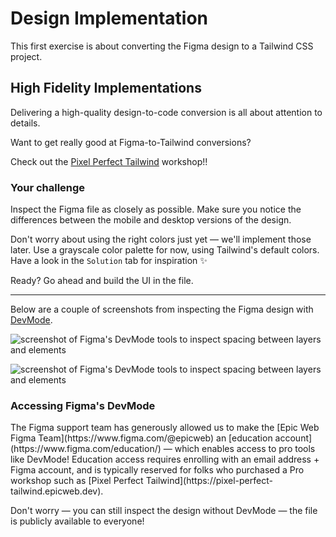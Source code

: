 # Design Implementation

This first exercise is about converting the Figma design to a Tailwind CSS project.

## High Fidelity Implementations

Delivering a high-quality design-to-code conversion is all about attention to details.

<callout-info class="important">
Want to get really good at Figma-to-Tailwind conversions?

Check out the [Pixel Perfect Tailwind](https://www.epicweb.dev/workshops/pixel-perfect-figma-to-tailwind) workshop!!
</callout-info>

### Your challenge

Inspect the Figma file as closely as possible. Make sure you notice the differences between the mobile and desktop versions of the design.

Don't worry about using the right colors just yet — we'll implement those later. Use a grayscale color palette for now, using Tailwind's default colors. Have a look in the `Solution` tab for inspiration ✨

Ready? Go ahead and build the UI in the <InlineFile file="src/App.tsx" /> file.

---

Below are a couple of screenshots from inspecting the Figma design with [DevMode](https://www.figma.com/dev-mode/).

<img
	src="/images/devmode.png"
	alt="screenshot of Figma's DevMode tools to inspect spacing between layers and elements"
/>

<img
	src="/images/devmode-2.png"
	alt="screenshot of Figma's DevMode tools to inspect spacing between layers and elements"
/>

### Accessing Figma's DevMode

<callout-info>
	The Figma support team has generously allowed us to make the [Epic Web Figma
	Team](https://www.figma.com/@epicweb) an [education
	account](https://www.figma.com/education/) — which enables access to pro tools
	like DevMode!
</callout-info>

<callout-info>
	Education access requires enrolling with an email address + Figma account, and
	is typically reserved for folks who purchased a Pro workshop such as [Pixel
	Perfect Tailwind](https://pixel-perfect-tailwind.epicweb.dev).
</callout-info>

Don't worry — you can still inspect the design without DevMode — the file is publicly available to everyone!
